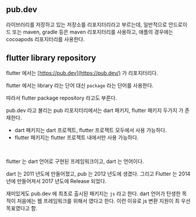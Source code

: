 ## pub.dev

라이브러리를 저장하고 있는 저장소를 리포지터리라고 부르는데, 일반적으로 안드로이드 또는 maven, gradle 등은 maven 리포지터리를 사용하고, 애플의 경우에는 cocoapods 리포지터리를 사용한다.<br/>



## flutter library repository

flutter 에서는 [https://pub.dev](https://pub.dev/) 가 리포지터리다.<br/>

flutter 에서는 library 라는 단어 대신 `package` 라는 단어를 사용한다.<br/>

따라서 flutter package repository 라고도 부른다.<br/>

pub.dev 라고 불리는 pub 리포지터리에서는 dart 패키지, flutter 패키지 두가지 가 존재한다.<br/>

- dart 패키지는 dart 프로젝트, flutter 프로젝트 모두에서 사용 가능하다.
- flutter 패키지는 flutter 프로젝트 내에서만 사용 가능하다.

<br/>

flutter 는 dart 언어로 구현된 프레임워크이고, dart 는 언어이다.<br/>

dart 는 2011 년도에 만들어졌고, pub 는 2012 년도에 생겼다. 그리고 Flutter 는 2014 년에 만들어져서 2017 년도에 Release 되었다.<br/>

재미있게도 pub.dev 에 최초로 출시된 패키지는 `js` 라고 한다. dart 언어가 탄생한 목적이 처음에는 웹 프레임워크를 위해서 였다고 한다. 이런 이유로 js 변환 지원이 최 우선 목표였다고 함.<br/>

<br/>

